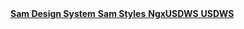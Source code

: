 
<Meta title="Resources/Links"/>

<style>{`
  .link-list {
    display: grid;
    grid-template-columns: 1fr;
    grid-template-rows: 1fr 1fr;
    row-gap: 10px;
  }

  @media (min-width: 620px) {
    .link-list {
      row-gap: 20px;
      column-gap: 20px;
      grid-template-columns: 1fr 1fr;
    }
  }

  @media all and (-ms-high-contrast:none) {
  .link-list {
      display: -ms-grid;
      -ms-grid-columns: 1fr 1fr;
      -ms-grid-rows: 1fr 1fr;
    }
  }

  .link-item {
    display: block;
    padding: 20px 30px 20px 15px;
    border: 1px solid #00000010;
    border-radius: 5px;
    transition: background 150ms ease-out, border 150ms ease-out, transform 150ms ease-out;
    color: #333333;
    display: flex;
    align-items: flex-start;
  }

  .link-item:hover {
    border-color: #1EA7FD50;
    transform: translate3d(0, -3px, 0);
    box-shadow: rgba(0, 0, 0, 0.08) 0 3px 10px 0;
  }

  .link-item:active {
    border-color: #1EA7FD;
    transform: translate3d(0, 0, 0);
  }

  .link-item strong {
    font-weight: 700;
    display: block;
    margin-bottom: 2px;
  }

  .link-item span {
    font-size: 14px;
    line-height: 20px;
  }
`}</style>

<div className="link-list">
  <a
    className="link-item"
    href="https://cg-fa19003e-5296-4960-ac2e-caccfeb620ac.app.cloud.gov/site/gsa/sam-design-system"
    target="_blank"
  >
    <span>
      <strong>Sam Design System</strong>
    </span>
  </a>
  <a
    className="link-item"
    href="https://federalist-0ad5a602-ca98-4a7e-8d6e-d9ece7bc4cf8.app.cloud.gov/site/gsa/sam-styles"
    target="_blank"
  >
    <span>
      <strong>Sam Styles</strong>
    </span>
  </a>
  <a
    className="link-item"
    href="https://gsa.github.io/ngx-uswds"
    target="_blank"
  >
    <span>
      <strong>NgxUSDWS</strong>
    </span>
  </a>
   <a
    className="link-item"
    href="https://designsystem.digital.gov"
    target="_blank"
  >
    <span>
      <strong>USDWS</strong>
    </span>
  </a>
</div>



